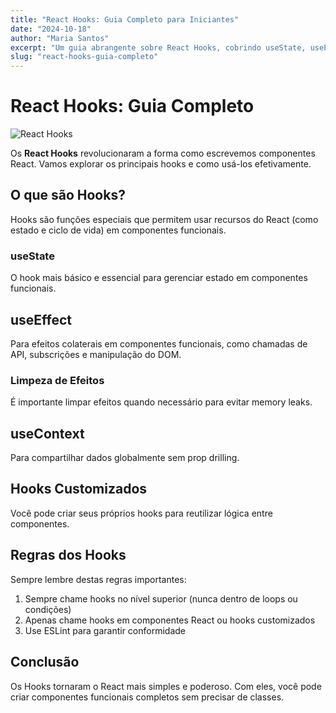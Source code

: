 ```yaml
---
title: "React Hooks: Guia Completo para Iniciantes"
date: "2024-10-18"
author: "Maria Santos"
excerpt: "Um guia abrangente sobre React Hooks, cobrindo useState, useEffect, useContext e muito mais."
slug: "react-hooks-guia-completo"
---
```


# React Hooks: Guia Completo

![React Hooks](/images/react-hooks.jpg)

Os **React Hooks** revolucionaram a forma como escrevemos componentes React. Vamos explorar os principais hooks e como usá-los efetivamente.

## O que são Hooks?

Hooks são funções especiais que permitem usar recursos do React (como estado e ciclo de vida) em componentes funcionais.

### useState

O hook mais básico e essencial para gerenciar estado em componentes funcionais.

## useEffect

Para efeitos colaterais em componentes funcionais, como chamadas de API, subscrições e manipulação do DOM.

### Limpeza de Efeitos

É importante limpar efeitos quando necessário para evitar memory leaks.

## useContext

Para compartilhar dados globalmente sem prop drilling.

## Hooks Customizados

Você pode criar seus próprios hooks para reutilizar lógica entre componentes.

## Regras dos Hooks

Sempre lembre destas regras importantes:

1. Sempre chame hooks no nível superior (nunca dentro de loops ou condições)
2. Apenas chame hooks em componentes React ou hooks customizados
3. Use ESLint para garantir conformidade

## Conclusão

Os Hooks tornaram o React mais simples e poderoso. Com eles, você pode criar componentes funcionais completos sem precisar de classes.